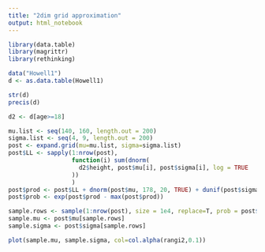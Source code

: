 ```yaml
---
title: "2dim grid approximation"
output: html_notebook
---
```



```r
library(data.table)
library(magrittr)
library(rethinking)

```
```r
data("Howell1")
d <- as.data.table(Howell1)
```
```r
str(d)
precis(d)
```
```r
d2 <- d[age>=18]
```
```r
mu.list <- seq(140, 160, length.out = 200)
sigma.list <- seq(4, 9, length.out = 200)
post <- expand.grid(mu=mu.list, sigma=sigma.list)
post$LL <- sapply(1:nrow(post),
                  function(i) sum(dnorm(
                    d2$height, post$mu[i], post$sigma[i], log = TRUE
                  ))
                  )
post$prod <- post$LL + dnorm(post$mu, 178, 20, TRUE) + dunif(post$sigma, 0, 50, TRUE)
post$prob <- exp(post$prod - max(post$prod))
```
```r
sample.rows <- sample(1:nrow(post), size = 1e4, replace=T, prob = post$prob)
sample.mu <- post$mu[sample.rows]
sample.sigma <- post$sigma[sample.rows]
```
```r
plot(sample.mu, sample.sigma, col=col.alpha(rangi2,0.1))
```


